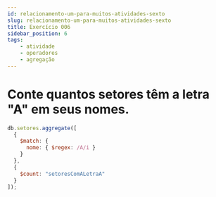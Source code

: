 ```yaml
---
id: relacionamento-um-para-muitos-atividades-sexto
slug: relacionamento-um-para-muitos-atividades-sexto
title: Exercício 006
sidebar_position: 6
tags:
    - atividade
    - operadores
    - agregação
---
```


# Conte quantos setores têm a letra "A" em seus nomes.

```javascript
db.setores.aggregate([
  {
    $match: {
      nome: { $regex: /A/i }
    }
  },
  {
    $count: "setoresComALetraA"
  }
]);
```